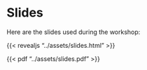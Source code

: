 # Slides {.unnumbered}

Here are the slides used during the workshop:

{{< revealjs "../assets/slides.html" >}}

{{< pdf "../assets/slides.pdf" >}}
